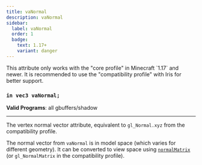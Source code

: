 ```yaml
---
title: vaNormal
description: vaNormal
sidebar:
  label: vaNormal
  order: 1
  badge:
    text: 1.17+
    variant: danger
---
```


<Aside type="danger">This attribute only works with the "core profile" in Minecraft `1.17` and newer. It is recommended to use the "compatibility profile" with Iris for better support. </Aside>

### `in vec3 vaNormal;`

**Valid Programs**: all gbuffers/shadow

---

The vertex normal vector attribute, equivalent to `gl_Normal.xyz` from the compatibility profile.

The normal vector from `vaNormal` is in model space (which varies for different geometry). It can be converted to view space using [`normalMatrix`](/reference/uniforms/matrices/normalmatrix) (or `gl_NormalMatrix` in the compatibility profile).